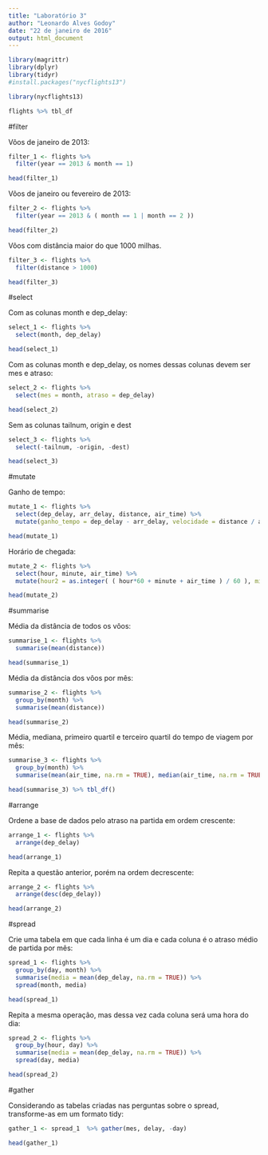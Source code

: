 ```yaml
---
title: "Laboratório 3"
author: "Leonardo Alves Godoy"
date: "22 de janeiro de 2016"
output: html_document
---
```


```r
library(magrittr)
library(dplyr)
library(tidyr)
#install.packages("nycflights13")

library(nycflights13)

flights %>% tbl_df

```

#filter

Vôos de janeiro de 2013:

```r
filter_1 <- flights %>% 
  filter(year == 2013 & month == 1)

head(filter_1)

```

Vôos de janeiro ou fevereiro de 2013:
```r
filter_2 <- flights %>% 
  filter(year == 2013 & ( month == 1 | month == 2 ))

head(filter_2)
```

Vôos com distância maior do que 1000 milhas.

```r
filter_3 <- flights %>% 
  filter(distance > 1000)

head(filter_3)
```

#select

Com as colunas month e dep_delay:
```r

select_1 <- flights %>% 
  select(month, dep_delay)

head(select_1)

```

Com as colunas month e dep_delay, os nomes dessas colunas devem ser mes e atraso:

```r

select_2 <- flights %>% 
  select(mes = month, atraso = dep_delay)

head(select_2)

```

Sem as colunas tailnum, origin e dest

```r

select_3 <- flights %>% 
  select(-tailnum, -origin, -dest)

head(select_3)

```

#mutate

Ganho de tempo:

```r

mutate_1 <- flights %>%
  select(dep_delay, arr_delay, distance, air_time) %>% 
  mutate(ganho_tempo = dep_delay - arr_delay, velocidade = distance / air_time * 60)

head(mutate_1)

```

Horário de chegada: 

```r

mutate_2 <- flights %>%
  select(hour, minute, air_time) %>% 
  mutate(hour2 = as.integer( ( hour*60 + minute + air_time ) / 60 ), minute2 = hour*60 + minute + air_time - hour2*60)

head(mutate_2)

```

#summarise

Média da distância de todos os vôos:

```r

summarise_1 <- flights %>% 
  summarise(mean(distance))

head(summarise_1)

```

Média da distância dos vôos por mês:
```r

summarise_2 <- flights %>% 
  group_by(month) %>% 
  summarise(mean(distance))

head(summarise_2)

```
Média, mediana, primeiro quartil e terceiro quartil do tempo de viagem por mês:

```r

summarise_3 <- flights %>%
  group_by(month) %>% 
  summarise(mean(air_time, na.rm = TRUE), median(air_time, na.rm = TRUE), primeiro_q = quantile(air_time, probs = c(0.25), na.rm = TRUE), terceiro_q = quantile(air_time, probs = c(0.75), na.rm =TRUE))

head(summarise_3) %>% tbl_df()

```

#arrange

Ordene a base de dados pelo atraso na partida em ordem crescente:

```r
arrange_1 <- flights %>% 
  arrange(dep_delay)

head(arrange_1)
```

Repita a questão anterior, porém na ordem decrescente:

```r

arrange_2 <- flights %>% 
  arrange(desc(dep_delay)) 

head(arrange_2)

```

#spread

Crie uma tabela em que cada linha é um dia e cada coluna é o atraso médio de partida por mês:
```r
spread_1 <- flights %>% 
  group_by(day, month) %>% 
  summarise(media = mean(dep_delay, na.rm = TRUE)) %>% 
  spread(month, media)

head(spread_1)

```

Repita a mesma operação, mas dessa vez cada coluna será uma hora do dia:

```r

spread_2 <- flights %>% 
  group_by(hour, day) %>% 
  summarise(media = mean(dep_delay, na.rm = TRUE)) %>% 
  spread(day, media)

head(spread_2)

```

#gather

Considerando as tabelas criadas nas perguntas sobre o spread, transforme-as em um formato tidy:

```r
gather_1 <- spread_1  %>% gather(mes, delay, -day)

head(gather_1)

```